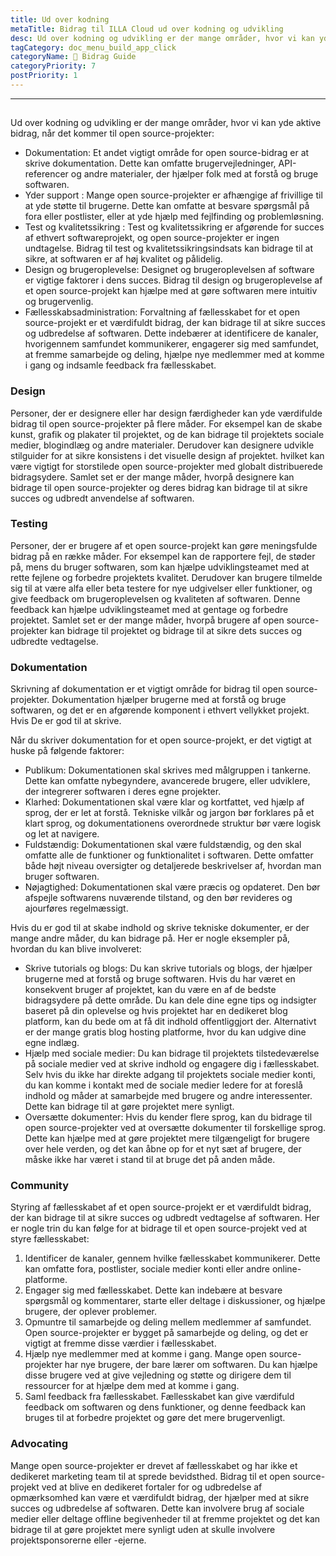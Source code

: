 ```yaml
---
title: Ud over kodning
metaTitle: Bidrag til ILLA Cloud ud over kodning og udvikling
desc: Ud over kodning og udvikling er der mange områder, hvor vi kan yde aktive bidrag til ILLA Cloud
tagCategory: doc_menu_build_app_click
categoryName: 📎 Bidrag Guide
categoryPriority: 7
postPriority: 1
---
```


* * *

## <Heading hidden>Udover kodning</Heading>

Ud over kodning og udvikling er der mange områder, hvor vi kan yde aktive bidrag, når det kommer til open source-projekter:

-   Dokumentation: Et andet vigtigt område for open source-bidrag er at skrive dokumentation. Dette kan omfatte brugervejledninger, API-referencer og andre materialer, der hjælper folk med at forstå og bruge softwaren.
-   Yder support : Mange open source-projekter er afhængige af frivillige til at yde støtte til brugerne. Dette kan omfatte at besvare spørgsmål på fora eller postlister, eller at yde hjælp med fejlfinding og problemløsning.
-   Test og kvalitetssikring : Test og kvalitetssikring er afgørende for succes af ethvert softwareprojekt, og open source-projekter er ingen undtagelse. Bidrag til test og kvalitetssikringsindsats kan bidrage til at sikre, at softwaren er af høj kvalitet og pålidelig.
-   Design og brugeroplevelse: Designet og brugeroplevelsen af software er vigtige faktorer i dens succes. Bidrag til design og brugeroplevelse af et open source-projekt kan hjælpe med at gøre softwaren mere intuitiv og brugervenlig.
-   Fællesskabsadministration: Forvaltning af fællesskabet for et open source-projekt er et værdifuldt bidrag, der kan bidrage til at sikre succes og udbredelse af softwaren. Dette indebærer at identificere de kanaler, hvorigennem samfundet kommunikerer, engagerer sig med samfundet, at fremme samarbejde og deling, hjælpe nye medlemmer med at komme i gang og indsamle feedback fra fællesskabet.

### [](https://www.illacloud.com/zh-CN/blog/opensource-for-non-developers#design)Design

Personer, der er designere eller har design færdigheder kan yde værdifulde bidrag til open source-projekter på flere måder. For eksempel kan de skabe kunst, grafik og plakater til projektet, og de kan bidrage til projektets sociale medier, blogindlæg og andre materialer. Derudover kan designere udvikle stilguider for at sikre konsistens i det visuelle design af projektet. hvilket kan være vigtigt for storstilede open source-projekter med globalt distribuerede bidragsydere. Samlet set er der mange måder, hvorpå designere kan bidrage til open source-projekter og deres bidrag kan bidrage til at sikre succes og udbredt anvendelse af softwaren.

### [](https://www.illacloud.com/zh-CN/blog/opensource-for-non-developers#test)Testing

Personer, der er brugere af et open source-projekt kan gøre meningsfulde bidrag på en række måder. For eksempel kan de rapportere fejl, de støder på, mens du bruger softwaren, som kan hjælpe udviklingsteamet med at rette fejlene og forbedre projektets kvalitet. Derudover kan brugere tilmelde sig til at være alfa eller beta testere for nye udgivelser eller funktioner, og give feedback om brugeroplevelsen og kvaliteten af softwaren. Denne feedback kan hjælpe udviklingsteamet med at gentage og forbedre projektet. Samlet set er der mange måder, hvorpå brugere af open source-projekter kan bidrage til projektet og bidrage til at sikre dets succes og udbredte vedtagelse.

### [](https://www.illacloud.com/zh-CN/blog/opensource-for-non-developers#documentation)Dokumentation

Skrivning af dokumentation er et vigtigt område for bidrag til open source-projekter. Dokumentation hjælper brugerne med at forstå og bruge softwaren, og det er en afgørende komponent i ethvert vellykket projekt. Hvis De er god til at skrive.

Når du skriver dokumentation for et open source-projekt, er det vigtigt at huske på følgende faktorer:

-   Publikum: Dokumentationen skal skrives med målgruppen i tankerne. Dette kan omfatte nybegyndere, avancerede brugere, eller udviklere, der integrerer softwaren i deres egne projekter.
-   Klarhed: Dokumentationen skal være klar og kortfattet, ved hjælp af sprog, der er let at forstå. Tekniske vilkår og jargon bør forklares på et klart sprog, og dokumentationens overordnede struktur bør være logisk og let at navigere.
-   Fuldstændig: Dokumentationen skal være fuldstændig, og den skal omfatte alle de funktioner og funktionalitet i softwaren. Dette omfatter både højt niveau oversigter og detaljerede beskrivelser af, hvordan man bruger softwaren.
-   Nøjagtighed: Dokumentationen skal være præcis og opdateret. Den bør afspejle softwarens nuværende tilstand, og den bør revideres og ajourføres regelmæssigt.

Hvis du er god til at skabe indhold og skrive tekniske dokumenter, er der mange andre måder, du kan bidrage på. Her er nogle eksempler på, hvordan du kan blive involveret:

-   Skrive tutorials og blogs: Du kan skrive tutorials og blogs, der hjælper brugerne med at forstå og bruge softwaren. Hvis du har været en konsekvent bruger af projektet, kan du være en af de bedste bidragsydere på dette område. Du kan dele dine egne tips og indsigter baseret på din oplevelse og hvis projektet har en dedikeret blog platform, kan du bede om at få dit indhold offentliggjort der. Alternativt er der mange gratis blog hosting platforme, hvor du kan udgive dine egne indlæg.
-   Hjælp med sociale medier: Du kan bidrage til projektets tilstedeværelse på sociale medier ved at skrive indhold og engagere dig i fællesskabet. Selv hvis du ikke har direkte adgang til projektets sociale medier konti, du kan komme i kontakt med de sociale medier ledere for at foreslå indhold og måder at samarbejde med brugere og andre interessenter. Dette kan bidrage til at gøre projektet mere synligt.
-   Oversætte dokumenter: Hvis du kender flere sprog, kan du bidrage til open source-projekter ved at oversætte dokumenter til forskellige sprog. Dette kan hjælpe med at gøre projektet mere tilgængeligt for brugere over hele verden, og det kan åbne op for et nyt sæt af brugere, der måske ikke har været i stand til at bruge det på anden måde.

### [](https://www.illacloud.com/zh-CN/blog/opensource-for-non-developers#community)Community

Styring af fællesskabet af et open source-projekt er et værdifuldt bidrag, der kan bidrage til at sikre succes og udbredt vedtagelse af softwaren. Her er nogle trin du kan følge for at bidrage til et open source-projekt ved at styre fællesskabet:

1.  Identificer de kanaler, gennem hvilke fællesskabet kommunikerer. Dette kan omfatte fora, postlister, sociale medier konti eller andre online-platforme.
2.  Engager sig med fællesskabet. Dette kan indebære at besvare spørgsmål og kommentarer, starte eller deltage i diskussioner, og hjælpe brugere, der oplever problemer.
3.  Opmuntre til samarbejde og deling mellem medlemmer af samfundet. Open source-projekter er bygget på samarbejde og deling, og det er vigtigt at fremme disse værdier i fællesskabet.
4.  Hjælp nye medlemmer med at komme i gang. Mange open source-projekter har nye brugere, der bare lærer om softwaren. Du kan hjælpe disse brugere ved at give vejledning og støtte og dirigere dem til ressourcer for at hjælpe dem med at komme i gang.
5.  Saml feedback fra fællesskabet. Fællesskabet kan give værdifuld feedback om softwaren og dens funktioner, og denne feedback kan bruges til at forbedre projektet og gøre det mere brugervenligt.

### [](https://www.illacloud.com/zh-CN/blog/opensource-for-non-developers#advocating)Advocating

Mange open source-projekter er drevet af fællesskabet og har ikke et dedikeret marketing team til at sprede bevidsthed. Bidrag til et open source-projekt ved at blive en dedikeret fortaler for og udbredelse af opmærksomhed kan være et værdifuldt bidrag, der hjælper med at sikre succes og udbredelse af softwaren. Dette kan involvere brug af sociale medier eller deltage offline begivenheder til at fremme projektet og det kan bidrage til at gøre projektet mere synligt uden at skulle involvere projektsponsorerne eller -ejerne.
